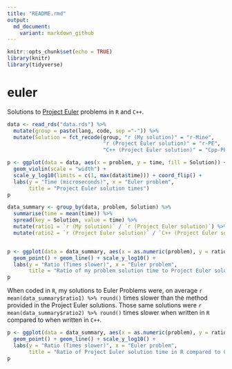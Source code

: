 ```yaml
---
title: "README.rmd"
output:
  md_document:
    variant: markdown_github
---
```


```r
knitr::opts_chunk$set(echo = TRUE)
library(knitr)
library(tidyverse)
```

# euler

Solutions to [Project Euler](www.projecteuler.net) problems in <code>R</code> and <code>C++</code>.

```r
data <- read_rds("data.rds") %>% 
  mutate(group = paste(lang, code, sep ="-")) %>%
  mutate(Solution = fct_recode(group, "r (My solution)" = "r-Mine",
                               "r (Project Euler solution)" = "r-PE",
                               "C++ (Project Euler solution)" = "Cpp-PE"))

p <- ggplot(data = data, aes(x = problem, y = time, fill = Solution)) +
  geom_violin(scale = "width") + 
  scale_y_log10(limits = c(1, max(data$time))) + coord_flip() + 
  labs(y = "Time (microseconds)", x = "Euler problem",
       title = "Project Euler solution times")
p

```

```r
data_summary <- group_by(data, problem, Solution) %>% 
  summarise(time = mean(time)) %>% 
  spread(key = Solution, value = time) %>% 
  mutate(ratio1 = `r (My solution)` / `r (Project Euler solution)`) %>%
  mutate(ratio2 = `r (Project Euler solution)` / `C++ (Project Euler solution)`)


p <- ggplot(data = data_summary, aes(x = as.numeric(problem), y = ratio1)) + 
  geom_point() + geom_line() + scale_y_log10() +
  labs(y = "Ratio (Times slower)", x = "Euler problem",
       title = "Ratio of my problem solution time to Project Euler solution time in R")
p
```

When coded in <code>R</code>, my solutions to Euler Problems were, on average `r mean(data_summary$ratio1) %>% round()` times slower than the method provided in the Project Euler solutions. Those same solutions were `r mean(data_summary$ratio2) %>% round()` times slower when written in <code>R</code> compared to when written in <code>C++</code>.

```r
p <- ggplot(data = data_summary, aes(x = as.numeric(problem), y = ratio2)) + 
  geom_point() + geom_line() + scale_y_log10() +
  labs(y = "Ratio (Times slower)", x = "Euler problem",
       title = "Ratio of Project Euler solution time in R compared to C++")
p
```


